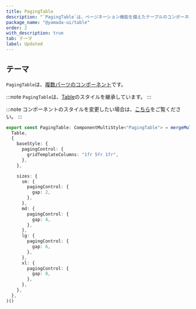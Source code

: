 ```yaml
---
title: PagingTable
description: "`PagingTable`は、ページネーション機能を備えたテーブルのコンポーネントです。"
package_name: "@yamada-ui/table"
order: 2
with_description: true
tab: テーマ
label: Updated
---
```


## テーマ

`PagingTable`は、[複数パーツのコンポーネント](/styled-system/theming/component-styles#複数パーツのコンポーネント)です。

:::note
`PagingTable`は、[Table](/components/data-display/table)のスタイルを継承しています。
:::

:::note
コンポーネントのスタイルを変更したい場合は、[こちら](/styled-system/theming/customize-theme#コンポーネントのスタイルを変更する)をご覧ください。
:::

```ts
export const PagingTable: ComponentMultiStyle<"PagingTable"> = mergeMultiStyle(
  Table,
  {
    baseStyle: {
      pagingControl: {
        gridTemplateColumns: "1fr 5fr 1fr",
      },
    },

    sizes: {
      sm: {
        pagingControl: {
          gap: 2,
        },
      },
      md: {
        pagingControl: {
          gap: 4,
        },
      },
      lg: {
        pagingControl: {
          gap: 6,
        },
      },
      xl: {
        pagingControl: {
          gap: 8,
        },
      },
    },
  },
)()
```
